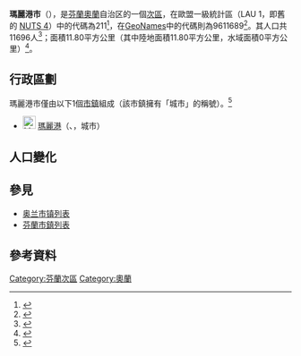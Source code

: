 {{about|[[芬蘭|芬蘭]][[奥兰|奥兰]]自治区的[[芬蘭次區|次區]]|奧蘭自治區的首府和最大城市|玛丽港}}
{{Infobox settlement
| name                    = 瑪麗港市
| settlement_type         = [[芬蘭次區|次區]]
| native_name             = Mariehamns stad
| native_name_lang        = sv
| image_map               = Maarianhamina.sijainti.Suomi.2020.svg
| subdivision_type        = [[世界政區索引|國家]]
| subdivision_name        = {{flag|Finland}}
| subdivision_type1       = [[芬蘭行政區|行政區]]
| subdivision_name1       = [[奧蘭|奧蘭]]
| population_footnotes    = <ref name="Population" />
| population_total        = 11696
| population_as_of        = 2020
| area_footnotes          = <ref name="Area" />
| area_total_km2          = 11.80
| area_land_km2           = 11.80
| area_water_km2          = 0
| population_density_km2  = auto
| coordinates             = {{Coord|60.08348|19.94307|display=title,inline}}
| coordinates_footnotes   = <ref name="GeoNames" />
| timezone1               = [[歐洲東部時間|EET]]<ref>{{Cite web|url=https://www.timeanddate.com/worldclock/finland/helsinki|title=Current Local Time in Helsinki, Finland|website=Time and Date|language=en|access-date=2020-07-16|archive-date=2020-08-04|archive-url=https://web.archive.org/web/20200804053117/https://www.timeanddate.com/worldclock/finland/helsinki|dead-url=no}}</ref>
| utc_offset1             = +2
| timezone1_DST           = [[歐洲東部夏令時間|EEST]]<ref>{{Cite web|url=https://www.timeanddate.com/time/change/finland/helsinki|title=Clock Changes in Helsinki, Finland|website=Time and Date|language=en|access-date=2020-07-16|archive-date=2020-08-04|archive-url=https://web.archive.org/web/20200804053109/https://www.timeanddate.com/time/change/finland/helsinki|dead-url=no}}</ref>
| utc_offset1_DST         = +3
| blank_name              = [[GeoNames|GeoNames]]<ref name="GeoNames" />
| blank_info              = 9611689
| blank1_name             = LAU 1（NUTS 4）<ref name="LAU" />
| blank1_info              = 211
}}
'''瑪麗港市'''（{{lang-sv|Mariehamns stad}}），是[[芬蘭|芬蘭]][[奧蘭|奧蘭]]自治区的一個[[芬蘭次區|次區]]，在歐盟一級{{tsl|fr|Unité administrative locale|地方行政單位}}統計區（LAU 1，即舊的 [[地域統計單位命名法|NUTS 4]]）中的代碼為211<ref name="LAU">{{Cite web |url=http://tilastokeskus.fi/meta/luokitukset/seutukunta/001-2013/index_sv.html |title=Förteckning över ekonomiska regioner |publisher=Statistikcentralen |language=sv |access-date=2013-12-25 |archive-date=2013-11-11 |archive-url=https://web.archive.org/web/20131111091437/http://tilastokeskus.fi/meta/luokitukset/seutukunta/001-2013/index_sv.html |dead-url=no }}</ref>，在[[GeoNames|GeoNames]]中的代碼則為9611689<ref name="GeoNames">{{Cite web |url = https://www.geonames.org/9611689 |title = GeoNames - Mariehamns stad (9611689) |access-date = 2020-07-14 |website=[[GeoNames|GeoNames]] |language = en}}</ref>。其人口共11696人<ref name="Population">{{Cite web |url = http://pxnet2.stat.fi/PXWeb/pxweb/fi/StatFin/StatFin__vrm__vamuu/statfin_vamuu_pxt_11lj.px/table/tableViewLayout1/ |title = Väestörakenteen ennakkotiedot alueittain, 2020M01*-2020M05* |date = 2020-01-31 |publisher = Tilastokeskus |access-date = 2020-07-13 |language = fi |archive-date = 2020-12-14 |archive-url = https://web.archive.org/web/20201214201953/http://pxnet2.stat.fi/PXWeb/pxweb/fi/StatFin/StatFin__vrm__vamuu/statfin_vamuu_pxt_11lj.px/ |dead-url = no }}</ref>；面積11.80平方公里（其中陸地面積11.80平方公里，水域面積0平方公里）<ref name="Area">{{Cite web |url = https://www.maanmittauslaitos.fi/sites/maanmittauslaitos.fi/files/attachments/2020/01/Vuoden_2020_pinta-alatilasto_kunnat_maakunnat.xlsx |title = Pinta-alat kunnittain (Excel) 2020-01-01 |date = 2020-01-01 |publisher = Maanmittauslaitos |access-date = 2020-07-13 |language = fi |archive-date = 2020-07-10 |archive-url = https://web.archive.org/web/20200710123737/https://www.maanmittauslaitos.fi/sites/maanmittauslaitos.fi/files/attachments/2020/01/Vuoden_2020_pinta-alatilasto_kunnat_maakunnat.xlsx |dead-url = yes }}</ref>。

== 行政區劃 ==
瑪麗港市僅由以下1個[[芬蘭市鎮|市鎮]]組成（該市鎮擁有「城市」的稱號）。<ref name="Lappi">{{Cite web |language=fi |url=http://www.patio.fi/PatioWeb/facelets/suomenaluejaot/suomenaluejaot.faces |title=Finlands regionindelning på |website=www.patio.fi.|archive-url=https://web.archive.org/web/20121022111321/http://www.patio.fi/PatioWeb/facelets/suomenaluejaot/suomenaluejaot.faces |archive-date=2012-10-22}}</ref>
* [[File:Maarianhamina.vaakuna.svg|23px]] [[瑪麗港|瑪麗港]]（{{lang-sv|Mariehamn}}、{{lang-fi|Maarianhamina}}，城市）

== 人口變化 ==
{{Bar box
|title   =  瑪麗港市1980年－2010年的人口變化圖
|titlebar=  #DDD
|width   =  600px
|barwidth=  500px
|left1   =  年
|right1  =  人口
|float   =  left
|bars    =  
{{bar pixel|1980|#0099FF|410||9 553}}
{{bar pixel|1985|#0099FF|422||9 829}}
{{bar pixel|1990|#0099FF|440||10 263}}
{{bar pixel|1995|#0099FF|447||10 418}}
{{bar pixel|2000|#0099FF|450||10 488}}
{{bar pixel|2005|#0099FF|462||10 780}}
{{bar pixel|2010|#0099FF|480||11 190}}
|caption = 來源：Tilastokeskus.<ref>{{Cite web | url = http://pxnet2.stat.fi/PXWeb/pxweb/fi/StatFin/StatFin__vrm__vaerak/statfin_vaerak_pxt_011.px | title = Väestö kielen mukaan sekä ulkomaan kansalaisten määrä ja maa-pinta-ala alueittain 1980 - 2016 | publisher = Tilastokeskus | access-date = 2018-01-18 | language = fi | archive-url = https://web.archive.org/web/20180617142223/http://pxnet2.stat.fi/PXWeb/pxweb/fi/StatFin/StatFin__vrm__vaerak/statfin_vaerak_pxt_011.px | archive-date = 2018-06-17 | dead-url = yes }}</ref>
}}{{clear}}

== 參見 ==
* [[奥兰市镇列表|奥兰市镇列表]]
* [[芬蘭市鎮列表|芬蘭市鎮列表]]

== 參考資料 ==
{{reflist}}

{{芬蘭次區|state=collapsed}}
[[Category:芬蘭次區|Category:芬蘭次區]]
[[Category:奧蘭|Category:奧蘭]]